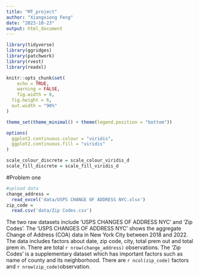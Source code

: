 ```yaml
---
title: "MT_project"
author: "Xiangxiong Feng"
date: "2023-10-23"
output: html_document
---
```


```r
library(tidyverse)
library(ggridges)
library(patchwork)
library(rvest)
library(readxl)

knitr::opts_chunk$set(
	echo = TRUE,
	warning = FALSE,
	fig.width = 8, 
  fig.height = 6,
  out.width = "90%"
)

theme_set(theme_minimal() + theme(legend.position = "bottom"))

options(
  ggplot2.continuous.colour = "viridis",
  ggplot2.continuous.fill = "viridis"
)

scale_colour_discrete = scale_colour_viridis_d
scale_fill_discrete = scale_fill_viridis_d
```

#Problem one
```r
#upload data
change_address = 
  read_excel('data/USPS CHANGE OF ADDRESS NYC.xlsx')
zip_code = 
  read.csv('data/Zip Codes.csv')
```

The two raw datasets include 'USPS CHANGES OF ADDRESS NYC' and 'Zip Codes'.
The 'USPS CHANGES OF ADDRESS NYC' shows the aggregate Change of Address (COA) data
in New York City between 2018 and 2022. The data includes factors about date, zip code, city, total prem out and total prem in. There are total `r nrow(change_address)` observations. The 'Zip Codes' is a supplementary dataset which has important factors such as name of county and its neighborhood. There are `r ncol(zip_code)` factors and `r nrow(zip_code)`observation.




